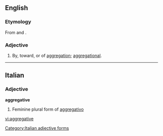 ==English==

===Etymology===
From {{term|aggregate}} and {{term|-ive}}.

===Adjective===
{{en-adj}}

# By, toward, or of [[aggregation]]; [[aggregational]].

----

==Italian==

===Adjective===
'''aggregative''' {{f}}

# Feminine plural form of [[aggregativo]]

[[Category:Italian adjective forms]]

[[vi:aggregative]]